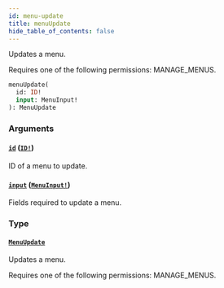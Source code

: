 ```yaml
---
id: menu-update
title: menuUpdate
hide_table_of_contents: false
---
```


Updates a menu.

Requires one of the following permissions: MANAGE_MENUS.

```graphql
menuUpdate(
  id: ID!
  input: MenuInput!
): MenuUpdate
```

### Arguments

#### [`id`](#) ([`ID!`](../../../developer/api-reference/scalars/id))

ID of a menu to update.

#### [`input`](#) ([`MenuInput!`](../../../developer/api-reference/inputs/menu-input))

Fields required to update a menu.

### Type

#### [`MenuUpdate`](../../../developer/api-reference/objects/menu-update)

Updates a menu.

Requires one of the following permissions: MANAGE_MENUS.
